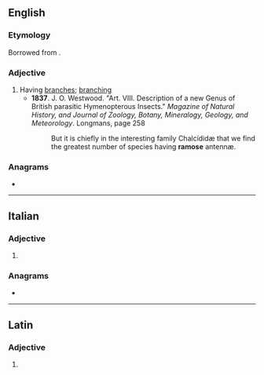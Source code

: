 ==English==

===Etymology===
Borrowed from {{bor|en|la|rāmōsus}}.

===Adjective===
{{en-adj}}

# Having [[branch]]es; [[branching]]
#* '''1837'''. J. O. Westwood. "Art. VIII. Description of a new Genus of British parasitic Hymenopterous Insects." ''Magazine of Natural History, and Journal of Zoology, Botany, Mineralogy, Geology, and Meteorology''. Longmans, page 258
#*: But it is chiefly in the interesting family Chalcídidæ that we find the greatest number of species having '''ramose''' antennæ.

===Anagrams===
* {{anagrams|en|a=aemors|Eramos|Somera|ameros|seroma}}

----

==Italian==

===Adjective===
{{head|it|adjective form|g=f-p}}

# {{adj form of|it|ramoso||f|p}}

===Anagrams===
* {{anagrams|it|Erasmo|saremo|somare}}

----

==Latin==

===Adjective===
{{la-adj-form|rāmōse}}

# {{inflection of|la|rāmōsus||voc|m|s}}
